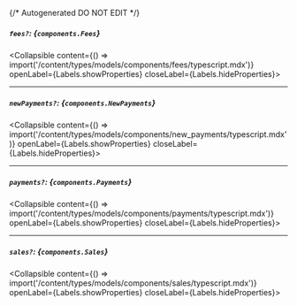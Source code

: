 {/* Autogenerated DO NOT EDIT  */}

##### `fees?`: *{`components.Fees`}*
<Collapsible content={() => import('/content/types/models/components/fees/typescript.mdx')} openLabel={Labels.showProperties} closeLabel={Labels.hideProperties}>
</Collapsible>

---
##### `newPayments?`: *{`components.NewPayments`}*
<Collapsible content={() => import('/content/types/models/components/new_payments/typescript.mdx')} openLabel={Labels.showProperties} closeLabel={Labels.hideProperties}>
</Collapsible>

---
##### `payments?`: *{`components.Payments`}*
<Collapsible content={() => import('/content/types/models/components/payments/typescript.mdx')} openLabel={Labels.showProperties} closeLabel={Labels.hideProperties}>
</Collapsible>

---
##### `sales?`: *{`components.Sales`}*
<Collapsible content={() => import('/content/types/models/components/sales/typescript.mdx')} openLabel={Labels.showProperties} closeLabel={Labels.hideProperties}>
</Collapsible>


